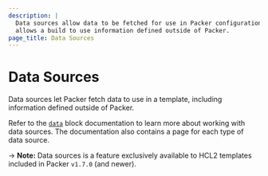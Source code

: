 ```yaml
---
description: |
  Data sources allow data to be fetched for use in Packer configuration. Use of data sources
  allows a build to use information defined outside of Packer.
page_title: Data Sources
---
```


# Data Sources

Data sources let Packer fetch data to use in a template, including information defined outside of Packer.

Refer to the [`data`](/docs/templates/hcl_templates/datasources) block documentation to learn more about working with data sources. The documentation also contains a page for each type of data source.

-> **Note:** Data sources is a feature exclusively available to HCL2 templates included in Packer `v1.7.0` (and newer).

